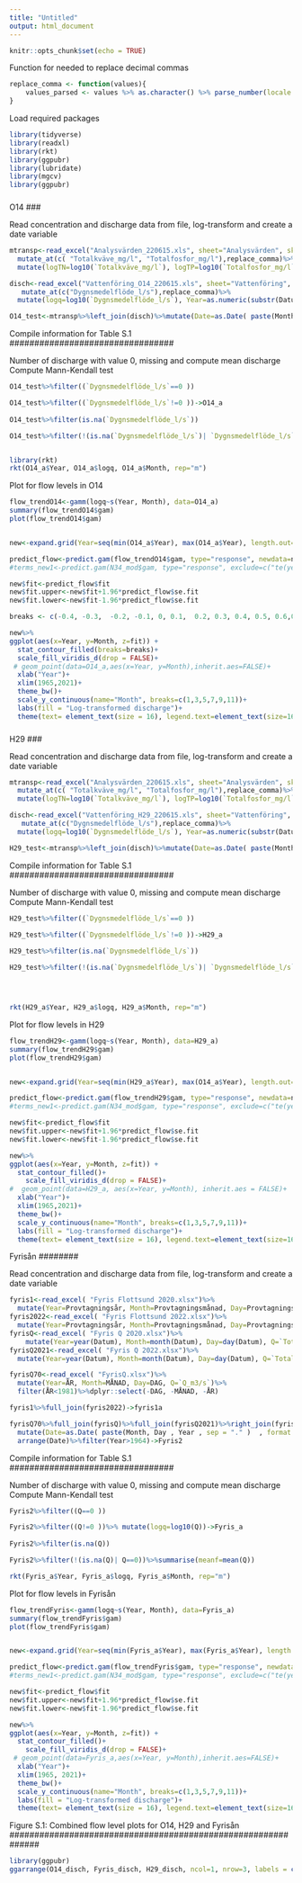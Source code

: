 ---
title: "Untitled"
output: html_document
---

```{r setup, include=FALSE}
knitr::opts_chunk$set(echo = TRUE)
```

Function for needed to replace decimal commas
```{r}
replace_comma <- function(values){
    values_parsed <- values %>% as.character() %>% parse_number(locale = locale(decimal_mark = ","))
}
```

Load required packages

```{r}
library(tidyverse)
library(readxl)
library(rkt)
library(ggpubr)
library(lubridate)
library(mgcv)
library(ggpubr)
```


###
O14
###

Read concentration and discharge data from file, log-transform and create a date variable 
```{r}
mtransp<-read_excel("Analysvärden_220615.xls", sheet="Analysvärden", skip=2, guess_max=20000)%>%filter(ID=="O14", Provtyp=="Manuellt prov")%>%
  mutate_at(c( "Totalkväve_mg/l", "Totalfosfor_mg/l"),replace_comma)%>%
  mutate(logTN=log10(`Totalkväve_mg/l`), logTP=log10(`Totalfosfor_mg/l`),Year=as.numeric(substr(Datum, 1,4)), Month=as.numeric(substr(Datum, 6,7)), Day=as.numeric(substr(Datum, 9,10)))%>%filter(Year<2021)

disch<-read_excel("Vattenföring_O14_220615.xls", sheet="Vattenföring", skip=2, guess_max=100000)%>%filter(ID=="O14")%>%
   mutate_at(c("Dygnsmedelflöde_l/s"),replace_comma)%>%
  mutate(logq=log10(`Dygnsmedelflöde_l/s`), Year=as.numeric(substr(Datum, 1, 4)), Month=as.numeric(substr(Datum, 6,7)), Day=as.numeric(substr(Datum, 9,10)))%>%filter(Year<2021)

O14_test<-mtransp%>%left_join(disch)%>%mutate(Date=as.Date( paste(Month, Day , Year , sep = "." )  , format = "%m.%d.%Y"), dec.date=decimal_date(Date), dec.during=dec.date-year(Date))
```

#################################
Compile information for Table S.1
#################################


Number of discharge with value 0, missing and compute mean discharge
Compute Mann-Kendall test

```{r}
O14_test%>%filter((`Dygnsmedelflöde_l/s`==0 ))

O14_test%>%filter((`Dygnsmedelflöde_l/s`!=0 ))->O14_a
  
O14_test%>%filter(is.na(`Dygnsmedelflöde_l/s`))

O14_test%>%filter(!(is.na(`Dygnsmedelflöde_l/s`)| `Dygnsmedelflöde_l/s`==0))%>%summarise(meanf=mean(`Dygnsmedelflöde_l/s`))


library(rkt)
rkt(O14_a$Year, O14_a$logq, O14_a$Month, rep="m")
```

Plot for flow levels in O14

```{r}
flow_trendO14<-gamm(logq~s(Year, Month), data=O14_a)
summary(flow_trendO14$gam)
plot(flow_trendO14$gam)


new<-expand.grid(Year=seq(min(O14_a$Year), max(O14_a$Year), length.out=50), Month=seq(1,12, length.out=50))

predict_flow<-predict.gam(flow_trendO14$gam, type="response", newdata=new, se.fit=TRUE)
#terms_new1<-predict.gam(N34_mod$gam, type="response", exclude=c("te(year)", "te(decimal_during)"), newdata=new, se.fit=TRUE)

new$fit<-predict_flow$fit
new$fit.upper<-new$fit+1.96*predict_flow$se.fit
new$fit.lower<-new$fit-1.96*predict_flow$se.fit

breaks <- c(-0.4, -0.3,  -0.2, -0.1, 0, 0.1,  0.2, 0.3, 0.4, 0.5, 0.6,0.7,  0.8, 0.9, 1, 1.1, 1.2, 1.3, 1.4,1.5,  1.6, 1.7, 1.8, 1.9, 2, 2.1, 2.2, 2.3, 2.4)

new%>%
ggplot(aes(x=Year, y=Month, z=fit)) +
  stat_contour_filled(breaks=breaks)+
  scale_fill_viridis_d(drop = FALSE)+
 # geom_point(data=O14_a,aes(x=Year, y=Month),inherit.aes=FALSE)+
  xlab("Year")+
  xlim(1965,2021)+
  theme_bw()+
  scale_y_continuous(name="Month", breaks=c(1,3,5,7,9,11))+
  labs(fill = "Log-transformed discharge")+
  theme(text= element_text(size = 16), legend.text=element_text(size=16))->O14_disch

```

###
H29
###

Read concentration and discharge data from file, log-transform and create a date variable 

```{r}
mtransp<-read_excel("Analysvärden_220615.xls", sheet="Analysvärden", skip=2, guess_max=20000)%>%filter(ID=="H29", Provtyp=="Manuellt prov")%>%
  mutate_at(c( "Totalkväve_mg/l", "Totalfosfor_mg/l"),replace_comma)%>%
  mutate(logTN=log10(`Totalkväve_mg/l`), logTP=log10(`Totalfosfor_mg/l`),Year=as.numeric(substr(Datum, 1,4)), Month=as.numeric(substr(Datum, 6,7)), Day=as.numeric(substr(Datum, 9,10)))%>%filter(Year<2021)

disch<-read_excel("Vattenföring_H29_220615.xls", sheet="Vattenföring", skip=2, guess_max=100000)%>%filter(ID=="H29")%>%
   mutate_at(c("Dygnsmedelflöde_l/s"),replace_comma)%>%
  mutate(logq=log10(`Dygnsmedelflöde_l/s`), Year=as.numeric(substr(Datum, 1, 4)), Month=as.numeric(substr(Datum, 6,7)), Day=as.numeric(substr(Datum, 9,10)))%>%filter(Year<2021)

H29_test<-mtransp%>%left_join(disch)%>%mutate(Date=as.Date( paste(Month, Day , Year , sep = "." )  , format = "%m.%d.%Y"), dec.date=decimal_date(Date), dec.during=dec.date-year(Date))
```

#################################
Compile information for Table S.1
#################################


Number of discharge with value 0, missing and compute mean discharge
Compute Mann-Kendall test
```{r}
H29_test%>%filter((`Dygnsmedelflöde_l/s`==0 ))

H29_test%>%filter((`Dygnsmedelflöde_l/s`!=0 ))->H29_a
  
H29_test%>%filter(is.na(`Dygnsmedelflöde_l/s`))

H29_test%>%filter(!(is.na(`Dygnsmedelflöde_l/s`)| `Dygnsmedelflöde_l/s`==0))%>%summarise(meanf=mean(`Dygnsmedelflöde_l/s`))




rkt(H29_a$Year, H29_a$logq, H29_a$Month, rep="m")
```

Plot for flow levels in H29
```{r}
flow_trendH29<-gamm(logq~s(Year, Month), data=H29_a)
summary(flow_trendH29$gam)
plot(flow_trendH29$gam)


new<-expand.grid(Year=seq(min(H29_a$Year), max(O14_a$Year), length.out=50), Month=seq(1,12, length.out=50))

predict_flow<-predict.gam(flow_trendH29$gam, type="response", newdata=new, se.fit=TRUE)
#terms_new1<-predict.gam(N34_mod$gam, type="response", exclude=c("te(year)", "te(decimal_during)"), newdata=new, se.fit=TRUE)

new$fit<-predict_flow$fit
new$fit.upper<-new$fit+1.96*predict_flow$se.fit
new$fit.lower<-new$fit-1.96*predict_flow$se.fit

new%>%
ggplot(aes(x=Year, y=Month, z=fit)) +
  stat_contour_filled()+
    scale_fill_viridis_d(drop = FALSE)+
#  geom_point(data=H29_a, aes(x=Year, y=Month), inherit.aes = FALSE)+
  xlab("Year")+
  xlim(1965,2021)+
  theme_bw()+
  scale_y_continuous(name="Month", breaks=c(1,3,5,7,9,11))+
  labs(fill = "Log-transformed discharge")+
  theme(text= element_text(size = 16), legend.text=element_text(size=16))->H29_disch

```


########
Fyrisån
########

Read concentration and discharge data from file, log-transform and create a date variable 

```{r}
fyris1<-read_excel( "Fyris Flottsund 2020.xlsx")%>%
  mutate(Year=Provtagningsår, Month=Provtagningsmånad, Day=Provtagningsdag)%>%filter(Year<2021)
fyris2022<-read_excel( "Fyris Flottsund 2022.xlsx")%>%
  mutate(Year=Provtagningsår, Month=Provtagningsmånad, Day=Provtagningsdag)%>%filter(Year<2021)
fyrisQ<-read_excel( "Fyris Q 2020.xlsx")%>%
    mutate(Year=year(Datum), Month=month(Datum), Day=day(Datum), Q=`Total stationskorrigerad vattenföring`)%>%dplyr::select(Year, Month, Day, Q)
fyrisQ2021<-read_excel( "Fyris Q 2022.xlsx")%>%
  mutate(Year=year(Datum), Month=month(Datum), Day=day(Datum), Q=`Total stationskorrigerad vattenföring`)%>%dplyr::select(Year, Month, Day, Q)%>%filter(Year==2021)

fyrisQ70<-read_excel( "FyrisQ.xlsx")%>%
  mutate(Year=ÅR, Month=MÅNAD, Day=DAG, Q=`Q_m3/s`)%>%
  filter(ÅR<1981)%>%dplyr::select(-DAG, -MÅNAD, -ÅR)

fyris1%>%full_join(fyris2022)->fyris1a

fyrisQ70%>%full_join(fyrisQ)%>%full_join(fyrisQ2021)%>%right_join(fyris1a)%>%
  mutate(Date=as.Date( paste(Month, Day , Year , sep = "." )  , format = "%m.%d.%Y"))%>%
  arrange(Date)%>%filter(Year>1964)->Fyris2
```


#################################
Compile information for Table S.1
#################################


Number of discharge with value 0, missing and compute mean discharge
Compute Mann-Kendall test

```{r}
Fyris2%>%filter((Q==0 ))

Fyris2%>%filter((Q!=0 ))%>% mutate(logq=log10(Q))->Fyris_a
  
Fyris2%>%filter(is.na(Q))

Fyris2%>%filter(!(is.na(Q)| Q==0))%>%summarise(meanf=mean(Q))

rkt(Fyris_a$Year, Fyris_a$logq, Fyris_a$Month, rep="m")
```

Plot for flow levels in Fyrisån
```{r}
flow_trendFyris<-gamm(logq~s(Year, Month), data=Fyris_a)
summary(flow_trendFyris$gam)
plot(flow_trendFyris$gam)


new<-expand.grid(Year=seq(min(Fyris_a$Year), max(Fyris_a$Year), length.out=50), Month=seq(1,12, length.out=50))

predict_flow<-predict.gam(flow_trendFyris$gam, type="response", newdata=new, se.fit=TRUE)
#terms_new1<-predict.gam(N34_mod$gam, type="response", exclude=c("te(year)", "te(decimal_during)"), newdata=new, se.fit=TRUE)

new$fit<-predict_flow$fit
new$fit.upper<-new$fit+1.96*predict_flow$se.fit
new$fit.lower<-new$fit-1.96*predict_flow$se.fit

new%>%
ggplot(aes(x=Year, y=Month, z=fit)) +
  stat_contour_filled()+
    scale_fill_viridis_d(drop = FALSE)+
 # geom_point(data=Fyris_a,aes(x=Year, y=Month),inherit.aes=FALSE)+
  xlab("Year")+
  xlim(1965, 2021)+
  theme_bw()+
  scale_y_continuous(name="Month", breaks=c(1,3,5,7,9,11))+
  labs(fill = "Log-transformed discharge")+
  theme(text= element_text(size = 16), legend.text=element_text(size=16))->Fyris_disch

```


##############################################################
Figure S.1: Combined flow level plots for O14, H29 and Fyrisån
##############################################################

```{r}
library(ggpubr)
ggarrange(O14_disch, Fyris_disch, H29_disch, ncol=1, nrow=3, labels = c("O14", "Fyris", "H29"), hjust = c(-2,-1.5,-2), vjust = c(2,2,2), common.legend = TRUE, legend="right" )
```



